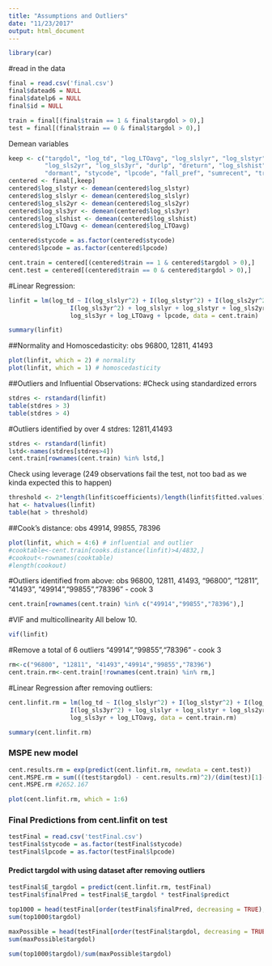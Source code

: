 ```yaml
---
title: "Assumptions and Outliers"
date: "11/23/2017"
output: html_document
---
```


```r
library(car)
```

#read in the data
```r
final = read.csv('final.csv')
final$datead6 = NULL
final$datelp6 = NULL
final$id = NULL

train = final[(final$train == 1 & final$targdol > 0),]
test = final[(final$train == 0 & final$targdol > 0),]
```

Demean variables
```r
keep <- c("targdol", "log_td", "log_LTOavg", "log_slslyr", "log_slstyr",
          "log_sls2yr", "log_sls3yr", "durlp", "dreturn", "log_slshist",
          "dormant", "stycode", "lpcode", "fall_pref", "sumrecent", "train")
centered <- final[,keep]
centered$log_slstyr <- demean(centered$log_slstyr)
centered$log_slslyr <- demean(centered$log_slslyr)
centered$log_sls2yr <- demean(centered$log_sls2yr)
centered$log_sls3yr <- demean(centered$log_sls3yr)
centered$log_slshist <- demean(centered$log_slshist)
centered$log_LTOavg <- demean(centered$log_LTOavg)

centered$stycode = as.factor(centered$stycode)
centered$lpcode = as.factor(centered$lpcode)

cent.train = centered[(centered$train == 1 & centered$targdol > 0),]
cent.test = centered[(centered$train == 0 & centered$targdol > 0),]
```

#Linear Regression:
```r
linfit = lm(log_td ~ I(log_slslyr^2) + I(log_slstyr^2) + I(log_sls2yr^2) + 
                 I(log_sls3yr^2) + log_slslyr + log_slstyr + log_sls2yr + 
                 log_sls3yr + log_LTOavg + lpcode, data = cent.train)

summary(linfit)
```

##Normality and Homoscedasticity:
obs 96800, 12811, 41493
```r
plot(linfit, which = 2) # normality
plot(linfit, which = 1) # homoscedasticity
```

##Outliers and Influential Observations: 
#Check using standardized errors
```r
stdres <- rstandard(linfit)
table(stdres > 3)
table(stdres > 4)
```

#Outliers identified by over 4 stdres: 12811,41493
```r
stdres <- rstandard(linfit)
lstd<-names(stdres[stdres>4])
cent.train[rownames(cent.train) %in% lstd,]
```

Check using leverage (249 observations fail the test, not too bad as we kinda expected this to happen)
```r
threshold <- 2*length(linfit$coefficients)/length(linfit$fitted.values)
hat <- hatvalues(linfit)
table(hat > threshold)
```

##Cook's distance:
obs 49914, 99855, 78396
```r
plot(linfit, which = 4:6) # influential and outlier
#cooktable<-cent.train[cooks.distance(linfit)>4/4832,]
#cookout<-rownames(cooktable)
#length(cookout)
```

#Outliers identified from above: obs 96800, 12811, 41493,
"96800", "12811", "41493",
"49914","99855","78396" - cook 3
```r
cent.train[rownames(cent.train) %in% c("49914","99855","78396"),]
```

#VIF and multicollinearity
All below 10.
```r
vif(linfit)
```

#Remove a total of 6 outliers
"49914","99855","78396" - cook 3
```r
rm<-c("96800", "12811", "41493","49914","99855","78396")
cent.train.rm<-cent.train[!rownames(cent.train) %in% rm,]
```

#Linear Regression after removing outliers:
```r
cent.linfit.rm = lm(log_td ~ I(log_slslyr^2) + I(log_slstyr^2) + I(log_sls2yr^2) + 
                 I(log_sls3yr^2) + log_slslyr + log_slstyr + log_sls2yr + 
                 log_sls3yr + log_LTOavg, data = cent.train.rm)

summary(cent.linfit.rm)
```

### MSPE new model
```r
cent.results.rm = exp(predict(cent.linfit.rm, newdata = cent.test))
cent.MSPE.rm = sum(((test$targdol) - cent.results.rm)^2)/(dim(test)[1]-(length(cent.linfit.rm$coefficients)))
cent.MSPE.rm #2652.167

plot(cent.linfit.rm, which = 1:6)
```

### Final Predictions from cent.linfit on test
```r
testFinal = read.csv('testFinal.csv')
testFinal$stycode = as.factor(testFinal$stycode)
testFinal$lpcode = as.factor(testFinal$lpcode)
```

#### Predict targdol with using dataset after removing outliers
```r
testFinal$E_targdol = predict(cent.linfit.rm, testFinal)
testFinal$finalPred = testFinal$E_targdol * testFinal$predict

top1000 = head(testFinal[order(testFinal$finalPred, decreasing = TRUE), ], 1000)
sum(top1000$targdol)

maxPossible = head(testFinal[order(testFinal$targdol, decreasing = TRUE), ], 1000)
sum(maxPossible$targdol)
```

```r
sum(top1000$targdol)/sum(maxPossible$targdol)
```
